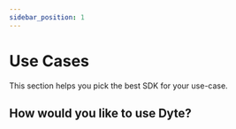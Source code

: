 ```yaml
---
sidebar_position: 1
---
```


# Use Cases

This section helps you pick the best SDK for your use-case.

## How would you like to use Dyte?



<Selector />